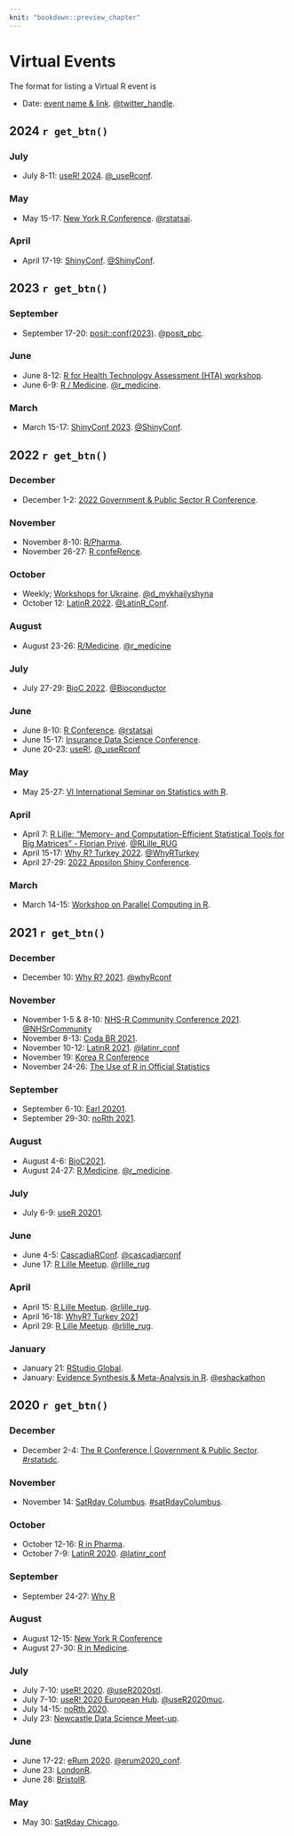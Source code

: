 ```yaml
---
knit: "bookdown::preview_chapter"
---
```


# Virtual Events

The format for listing a Virtual R event is

  * Date: [event name & link](http://www.example.com). [\@twitter_handle](https://twitter.com/twitter_handle).

## 2024 `r get_btn()` {-}

### July

  * July 8-11: [useR! 2024](https://www.r-project.org/conferences/). [\@_useRconf](https://twitter.com/_useRconf).

### May

  * May 15-17: [New York R Conference](https://rstats.ai/). [\@rstatsai](https://twitter.com/rstatsai).

### April

  * April 17-19: [ShinyConf](https://www.shinyconf.com/). [\@ShinyConf](https://twitter.com/ShinyConf).

## 2023 `r get_btn()` {-}

### September 

  * September 17-20: [posit::conf(2023)](https://posit.co/conference/). [\@posit_pbc](https://twitter.com/posit_pbc).

### June

  * June 8-12: [R for Health Technology Assessment (HTA) workshop](https://r-hta.org/events/workshop/2023/).
  * June 6-9: [R / Medicine](https://events.linuxfoundation.org/r-medicine/). [\@r_medicine](https://twitter.com/r_medicine).

### March

  * March 15-17: [ShinyConf 2023](https://shinyconf.com/). [\@ShinyConf](https://twitter.com/ShinyConf).

## 2022 `r get_btn()` {-}

### December

  * December 1-2: [2022 Government & Public Sector R Conference](https://rstats.ai/gov/).

### November

  * November 8-10: [R/Pharma](https://rinpharma.com/). 
  * November 26-27: [R confeRence](https://www.r-conference.com/). 

### October 

  * Weekly; [Workshops for Ukraine](https://sites.google.com/view/dariia-mykhailyshyna/main/r-workshops-for-ukraine). [\@d_mykhailyshyna](https://twitter.com/d_mykhailyshyna)
  * October 12: [LatinR 2022](https://www.eventbrite.cl/e/latinr-2022-conferencia-latinoamericana-sobre-uso-de-r-en-id-tickets-431621390197). [\@LatinR_Conf](https://twitter.com/LatinR_Conf).

### August

  * August 23-26: [R/Medicine](https://events.linuxfoundation.org/r-medicine/). [\@r_medicine](https://twitter.com/r_medicine)

### July

  * July 27-29: [BioC 2022](https://bioc2022.bioconductor.org/). [\@Bioconductor](https://twitter.com/Bioconductor)

### June

  * June 8-10: [R Conference](https://rstats.ai/nyr/). [\@rstatsai](https://twitter.com/rstatsai)
  * June 15-17: [Insurance Data Science Conference](https://insurancedatascience.org/).
  * June 20-23: [useR!](https://user2022.r-project.org/). [\@_useRconf](https://twitter.com/_useRconf)
  
### May

  * May 25-27: [VI International Seminar on Statistics with R](http://ser.uff.br/).
  
### April

  * April 7: [R Lille: "Memory- and Computation-Efficient Statistical Tools for Big Matrices" - Florian Privé](https://www.meetup.com/R-Lille/events/284358899/). [\@RLille_RUG](https://twitter.com/RLille_RUG)
  * April 15-17: [Why R? Turkey 2022](https://whyr.pl/2022/turkey/en/). [\@WhyRTurkey](https://twitter.com/WhyRTurkey)
  * April 27-29: [2022 Appsilon Shiny Conference](https://appsilon.com/2022-appsilon-shiny-conference/).
  
### March

  * March 14-15: [Workshop on Parallel Computing in R](https://warwick.ac.uk/research/rtp/sc/sulis/events/parallelr/).

## 2021 `r get_btn()` {-}

### December

  * December 10: [Why R? 2021](http://2021.whyr.pl/). [\@whyRconf](https://twitter.com/whyrconf)

### November

  * November 1-5 & 8-10: [NHS-R Community Conference 2021](https://nhsrcommunity.com/nhs-r-community-conference-2021/). [\@NHSrCommunity](https://twitter.com/NHSrCommunity)
  * November 8-13: [Coda BR 2021](https://escoladedados.org/coda2021/).
  * November 10-12: [LatinR 2021](https://latin-r.com/en). [\@latinr_conf](https://twitter.com/latinr_conf)
  * November 19: [Korea R Conference](https://use-r.kr/)
  * November 24-26: [The Use of R in Official Statistics](https://r-project.ro/conference2021.html)

### September

  * September 6-10: [Earl 20201](https://info.mango-solutions.com/earl-2021).
  * September 29-30: [noRth 2021](https://rnorthconference.github.io/).

### August

   * August 4-6: [BioC2021](https://bioc2021.bioconductor.org/).
   * August 24-27: [R Medicine](https://events.linuxfoundation.org/r-medicine/). [\@r_medicine](https://twitter.com/r_medicine).

### July

  * July 6-9: [useR 20201](https://user2021.r-project.org/).

### June

  * June 4-5: [CascadiaRConf](https://cascadiarconf.com/). [\@cascadiarconf](https://twitter.com/cascadiarconf)
  * June 17: [R Lille Meetup](https://www.meetup.com/R-Lille/events/277902715/). [\@rlille_rug](https://twitter.com/rlille_rug)
  
### April

  * April 15: [R Lille Meetup](https://www.meetup.com/R-Lille/events/277031496/). [\@rlille_rug](https://twitter.com/rlille_rug).
  * April 16-18: [WhyR? Turkey 2021](http://whyr.pl/2021/turkey/)
  * April 29: [R Lille Meetup](https://www.meetup.com/R-Lille/events/277132394/). [\@rlille_rug](https://twitter.com/rlille_rug).

### January
  
  * January 21: [RStudio Global](https://rstudio.com/conference/).
  * January: [Evidence Synthesis & Meta-Analysis in R](https://www.eshackathon.org/events/2021-01-ESMAR.html). [\@eshackathon](https://twitter.com/eshackathon)

## 2020 `r get_btn()` {-}

### December

  * December 2-4: [The R Conference | Government & Public Sector](https://rstats.ai/gov/). [#rstatsdc](https://twitter.com/search?q=%23rstatsdc&src=typed_query).

### November

  * November 14: [SatRday Columbus](https://columbus2020.satrdays.org/). [#satRdayColumbus](https://twitter.com/search?q=%23satRdayColumbus&src=typed_query).

### October

  * October 12-16: [R in Pharma](https://rinpharma.com/).
  * October 7-9: [LatinR 2020](https://github.com/LatinR/presentaciones-LatinR2020). [\@latinr_conf](https://twitter.com/latinr_conf)

### September

  * September 24-27: [Why R](https://2020.whyr.pl/)

### August
  
  * August 12-15: [New York R Conference](https://rstats.ai/nyr/)
  * August 27-30: [R in Medicine](https://events.linuxfoundation.org/r-medicine/).

### July

  * July 7-10: [useR! 2020](https://user2020.r-project.org/). [\@useR2020stl](https://twitter.com/useR2020stl).
  * July 7-10: [useR! 2020 European Hub](https://user2020muc.r-project.org/). [\@useR2020muc](https://twitter.com/useR2020muc).
  * July 14-15: [noRth 2020](https://rnorthconference.github.io/).
  * July 23: [Newcastle Data Science Meet-up](https://www.meetup.com/Newcastle-Upon-Tyne-Data-Science-Meetup/events/271494400/).

### June

  * June 17-22: [eRum 2020](http://2020.erum.io/). [\@erum2020_conf](https://twitter.com/erum2020_conf).
  * June 23: [LondonR](https://mango-solutions.zoom.us/meeting/register/tJAtfuGsqjgiHtCTMIp4hgGHQTvfK8kD1kiU).
  * June 28: [BristolR](https://www.meetup.com/Bristol-R-User-Group/events/271309225/).

### May

  * May 30: [SatRday Chicago](https://chicago2020.satrdays.org).
